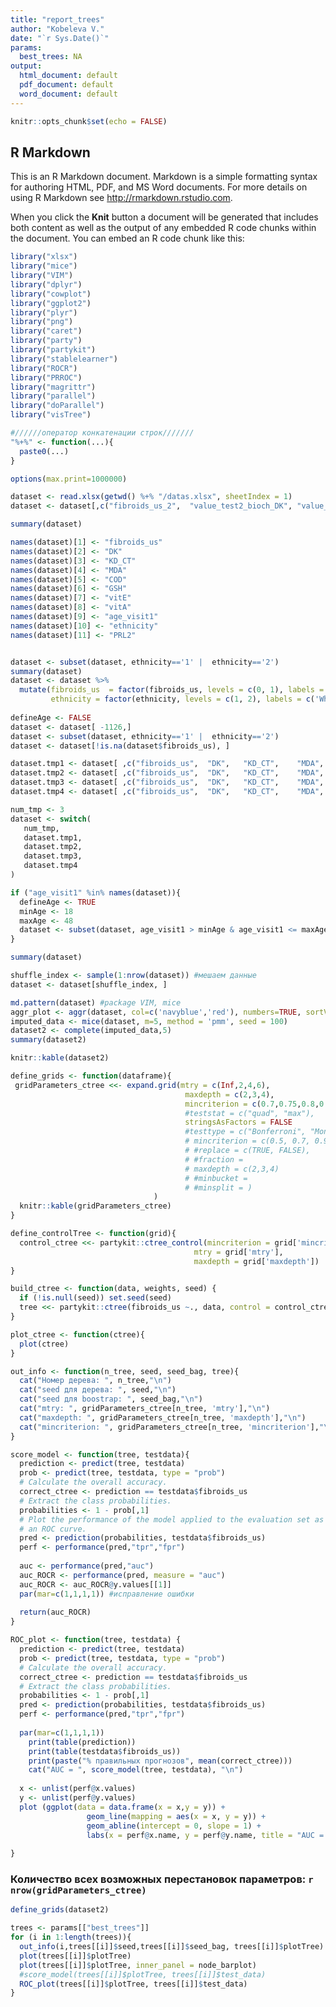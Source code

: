 ```yaml
---
title: "report_trees"
author: "Kobeleva V."
date: "`r Sys.Date()`"
params:
  best_trees: NA
output:
  html_document: default
  pdf_document: default
  word_document: default
---
```


```r
knitr::opts_chunk$set(echo = FALSE)
```

## R Markdown

This is an R Markdown document. Markdown is a simple formatting syntax for authoring HTML, PDF, and MS Word documents. For more details on using R Markdown see <http://rmarkdown.rstudio.com>.

When you click the **Knit** button a document will be generated that includes both content as well as the output of any embedded R code chunks within the document. You can embed an R code chunk like this:

```r
library("xlsx")
library("mice")
library("VIM")
library("dplyr")
library("cowplot")
library("ggplot2")
library("plyr")
library("png")
library("caret")
library("party")
library("partykit")
library("stablelearner")
library("ROCR")
library("PRROC")
library("magrittr")
library("parallel")
library("doParallel")
library("visTree")
```

```r
#//////оператор конкатенации строк///////
"%+%" <- function(...){
  paste0(...)
}

options(max.print=1000000)
```

```r

dataset <- read.xlsx(getwd() %+% "/datas.xlsx", sheetIndex = 1)
dataset <- dataset[,c("fibroids_us_2",	"value_test2_bioch_DK",	"value_kd_ct",	"value_test3_bioch_MDA",	"value_test6_bioch_COD",	"value_test8_bioch_GSH",	"value_test11_bioch_vitE",	"value_test10_bioch_vitA", "age_visit1", "ethnicity", "value_prl_2")]

summary(dataset)

names(dataset)[1] <- "fibroids_us"
names(dataset)[2] <- "DK"
names(dataset)[3] <- "KD_CT"
names(dataset)[4] <- "MDA"
names(dataset)[5] <- "COD"
names(dataset)[6] <- "GSH"
names(dataset)[7] <- "vitE"
names(dataset)[8] <- "vitA"
names(dataset)[9] <- "age_visit1"
names(dataset)[10] <- "ethnicity"
names(dataset)[11] <- "PRL2"


dataset <- subset(dataset, ethnicity=='1' |  ethnicity=='2')
summary(dataset)
dataset <- dataset %>%
  mutate(fibroids_us  = factor(fibroids_us, levels = c(0, 1), labels = c('No', 'Yes')),
         ethnicity = factor(ethnicity, levels = c(1, 2), labels = c('White', 'Asian')))
 
defineAge <- FALSE
dataset <- dataset[ -1126,]
dataset <- subset(dataset, ethnicity=='1' |  ethnicity=='2')
dataset <- dataset[!is.na(dataset$fibroids_us), ]

dataset.tmp1 <- dataset[ ,c("fibroids_us",	"DK",	"KD_CT",	"MDA", "COD",	"GSH",	"vitE",	"vitA")]
dataset.tmp2 <- dataset[ ,c("fibroids_us",	"DK",	"KD_CT",	"MDA", "COD",	"GSH",	"vitE",	"vitA", "age_visit1")]
dataset.tmp3 <- dataset[ ,c("fibroids_us",	"DK",	"KD_CT",	"MDA", "COD",	"GSH",	"vitE",	"vitA", "age_visit1", "ethnicity")]
dataset.tmp4 <- dataset[ ,c("fibroids_us",	"DK",	"KD_CT",	"MDA", "COD",	"GSH",	"vitE",	"vitA", "age_visit1", "ethnicity", "PRL2")]

num_tmp <- 3
dataset <- switch(
   num_tmp,
   dataset.tmp1,
   dataset.tmp2,
   dataset.tmp3,
   dataset.tmp4
)

if ("age_visit1" %in% names(dataset)){
  defineAge <- TRUE
  minAge <- 18
  maxAge <- 48
  dataset <- subset(dataset, age_visit1 > minAge & age_visit1 <= maxAge)
}

summary(dataset)

shuffle_index <- sample(1:nrow(dataset)) #мешаем данные
dataset <- dataset[shuffle_index, ]
```

```r
md.pattern(dataset) #package VIM, mice
aggr_plot <- aggr(dataset, col=c('navyblue','red'), numbers=TRUE, sortVars=TRUE, labels=names(dataset), cex.axis=.7, gap=3, ylab=c("Histogram of missing data","Pattern"))
imputed_data <- mice(dataset, m=5, method = 'pmm', seed = 100)
dataset2 <- complete(imputed_data,5)
summary(dataset2)
```

```r
knitr::kable(dataset2)
```

```r
define_grids <- function(dataframe){
 gridParameters_ctree <<- expand.grid(mtry = c(Inf,2,4,6),
                                       maxdepth = c(2,3,4),
                                       mincriterion = c(0.7,0.75,0.8,0.85,0.9,0.95),
                                       #teststat = c("quad", "max"),
                                       stringsAsFactors = FALSE
                                       #testtype = c("Bonferroni", "MonteCarlo", "Univariate", "Teststatistic"),
                                       # mincriterion = c(0.5, 0.7, 0.9, 0.95),
                                       # #replace = c(TRUE, FALSE),
                                       # #fraction = 
                                       # maxdepth = c(2,3,4)
                                       # #minbucket = 
                                       # #minsplit = )
                                )
  knitr::kable(gridParameters_ctree)
}

define_controlTree <- function(grid){
  control_ctree <<- partykit::ctree_control(mincriterion = grid['mincriterion'],
                                         mtry = grid['mtry'],
                                         maxdepth = grid['maxdepth'])
}

build_ctree <- function(data, weights, seed) {
  if (!is.null(seed)) set.seed(seed)
  tree <<- partykit::ctree(fibroids_us ~., data, control = control_ctree)
}

plot_ctree <- function(ctree){
  plot(ctree)
}

out_info <- function(n_tree, seed, seed_bag, tree){
  cat("Номер дерева: ", n_tree,"\n")
  cat("seed для дерева: ", seed,"\n")
  cat("seed для boostrap: ", seed_bag,"\n")
  cat("mtry: ", gridParameters_ctree[n_tree, 'mtry'],"\n")
  cat("maxdepth: ", gridParameters_ctree[n_tree, 'maxdepth'],"\n")
  cat("mincriterion: ", gridParameters_ctree[n_tree, 'mincriterion'],"\n")
}

score_model <- function(tree, testdata){
  prediction <- predict(tree, testdata)
  prob <- predict(tree, testdata, type = "prob")
  # Calculate the overall accuracy.
  correct_ctree <- prediction == testdata$fibroids_us
  # Extract the class probabilities.
  probabilities <- 1 - prob[,1]
  # Plot the performance of the model applied to the evaluation set as
  # an ROC curve.
  pred <- prediction(probabilities, testdata$fibroids_us)
  perf <- performance(pred,"tpr","fpr")
  
  auc <- performance(pred,"auc")
  auc_ROCR <- performance(pred, measure = "auc")
  auc_ROCR <- auc_ROCR@y.values[[1]]
  par(mar=c(1,1,1,1)) #исправление ошибки
  
  return(auc_ROCR)
}

ROC_plot <- function(tree, testdata) {
  prediction <- predict(tree, testdata)
  prob <- predict(tree, testdata, type = "prob")
  # Calculate the overall accuracy.
  correct_ctree <- prediction == testdata$fibroids_us
  # Extract the class probabilities.
  probabilities <- 1 - prob[,1]
  pred <- prediction(probabilities, testdata$fibroids_us)
  perf <- performance(pred,"tpr","fpr")
  
  par(mar=c(1,1,1,1))
    print(table(prediction))
    print(table(testdata$fibroids_us))
    print(paste("% правильных прогнозов", mean(correct_ctree)))
    cat("AUC = ", score_model(tree, testdata), "\n")
  
  x <- unlist(perf@x.values)
  y <- unlist(perf@y.values)
  plot (ggplot(data = data.frame(x = x,y = y)) +
                 geom_line(mapping = aes(x = x, y = y)) + 
                 geom_abline(intercept = 0, slope = 1) +
                 labs(x = perf@x.name, y = perf@y.name, title = "AUC = " %+% score_model(tree, testdata)))
  
}
```

### Количество всех возможных перестановок параметров: `r nrow(gridParameters_ctree)`

```r
define_grids(dataset2)
```

```r
trees <- params[["best_trees"]]
for (i in 1:length(trees)){
  out_info(i,trees[[i]]$seed,trees[[i]]$seed_bag, trees[[i]]$plotTree)
  plot(trees[[i]]$plotTree)
  plot(trees[[i]]$plotTree, inner_panel = node_barplot)
  #score_model(trees[[i]]$plotTree, trees[[i]]$test_data)
  ROC_plot(trees[[i]]$plotTree, trees[[i]]$test_data)
}
```
